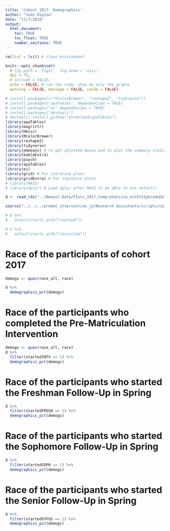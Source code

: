 ```yaml
---
title: 'Cohort 2017: Demographics'
author: "Juan Ospina"
date: "11/7/2018"
output: 
  html_document:
    toc: TRUE
    toc_float: TRUE
    number_sections: TRUE
---
```


```r
rm(list = ls()) # clean environment
```

```r
knitr::opts_chunk$set(
  # fig.path = 'figs/', fig.show = 'asis', 
  dpi = 75, 
  # include = FALSE, 
  echo = FALSE, # run the code, show me only the graphs
  warning = FALSE, message = FALSE, cache = FALSE)
```

```r
# install.packages(c("RColorBrewer", "reshape2", "tidyverse"))
# install.packages("apaTables", dependencies = TRUE)
# install.packages("ez",dependencies = TRUE)
# install.packages("devtools")
# devtools::install_github("dstanley4/apaTables")
library(apaTables)
library(magrittr)
library(Hmisc)
library(RColorBrewer)
library(reshape2)
library(tidyverse)
library(emmeans) # to get adjusted means and to plot the summary statistics of models
library(kableExtra)
library(psych)
library(apaTables)
library(ez)
library(grid) # For iterative plots
library(gridExtra) # For iterative plots
# library(MASS)
# library(dplyr) # Load dplyr after MASS to be able to use select()
```

```r
d <- read_rds("../Newest Data/FIntv_2017_Comprehensive_withY1SpGradeData_withSYFUSNoT7_Cleaned_Demogs_Frosh_Soph_Senior.rds")
```

```r
source("../../../premat_intervention_jo/Research Assistants/scripts/custom_functions.R")
```


```r
# d %>%
#   select(starts_with("started"))

# d %>%
#   select(starts_with("recruited"))
```

# Race of the participants of cohort 2017

```r
demogs <- quos(race_all, race)

d %>%
  demographics_pct(demogs)
```

# Race of the participants who completed the Pre-Matriculation Intervention

```r
demogs <- quos(race_all, race)
d %>%
  filter(startedINTV == 1) %>%
  demographics_pct(demogs)
```

# Race of the participants who started the Freshman Follow-Up in Spring

```r
d %>%
  filter(startedFROSH == 1) %>%
  demographics_pct(demogs)
```

# Race of the participants who started the Sophomore Follow-Up in Spring

```r
d %>%
  filter(startedSOPH == 1) %>%
  demographics_pct(demogs)
```

# Race of the participants who started the Senior Follow-Up in Spring

```r
d %>%
  filter(startedSYFUS == 1) %>%
  demographics_pct(demogs)
```
